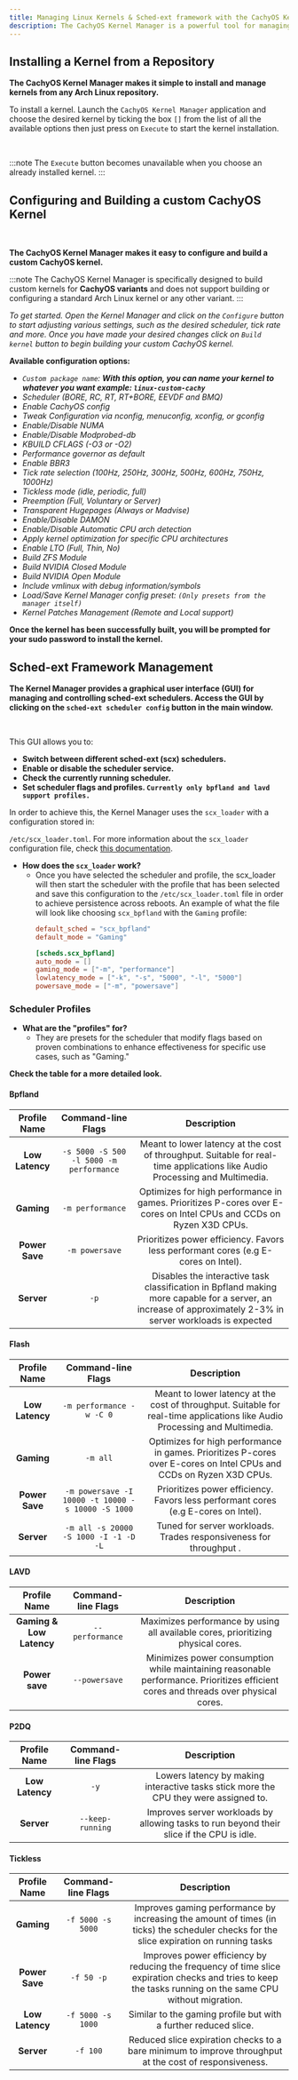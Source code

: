 ```yaml
---
title: Managing Linux Kernels & Sched-ext framework with the CachyOS Kernel Manager
description: The CachyOS Kernel Manager is a powerful tool for managing kernels, allowing users to easily install or build custom kernels with ease.
---
```



Installing a Kernel from a Repository
---------------------------------------

**The CachyOS Kernel Manager makes it simple to install and manage kernels from any Arch Linux repository.**

To install a kernel. Launch the `CachyOS Kernel Manager` application and choose the desired kernel by ticking the box `[]` from the list of all the available options then just press on `Execute` to start the kernel installation.

<br />
<ImageComponent imgsrc={import('~/assets/images/cachyos-km1.png')} />

:::note
The `Execute` button becomes unavailable when you choose an already installed kernel.
:::

Configuring and Building a custom CachyOS Kernel
---------------------------------

<br />
<ImageComponent imgsrc={import('~/assets/images/cachyos-km2.png')} />

**The CachyOS Kernel Manager makes it easy to configure and build a custom CachyOS kernel.**

:::note
The CachyOS Kernel Manager is specifically designed to build custom kernels for **CachyOS variants** and does not support building or configuring a standard Arch Linux kernel or any other variant.
:::

*To get started. Open the Kernel Manager and click on the `Configure` button to start adjusting various settings, such as the desired scheduler, tick rate and more. Once you have made your desired changes click on `Build kernel` button to begin building your custom CachyOS kernel.*

**Available configuration options:**

* *`Custom package name`: **With this option, you can name your kernel to whatever you want example: `linux-custom-cachy`***
* *Scheduler (BORE, RC, RT, RT+BORE, EEVDF and BMQ)*
* *Enable CachyOS config*
* *Tweak Configuration via nconfig, menuconfig, xconfig, or gconfig*
* *Enable/Disable NUMA*
* *Enable/Disable Modprobed-db*
* *KBUILD CFLAGS (-O3 or -O2)*
* *Performance governor as default*
* *Enable BBR3*
* *Tick rate selection (100Hz, 250Hz, 300Hz, 500Hz, 600Hz, 750Hz, 1000Hz)*
* *Tickless mode (idle, periodic, full)*
* *Preemption (Full, Voluntary or Server)*
* *Transparent Hugepages (Always or Madvise)*
* *Enable/Disable DAMON*
* *Enable/Disable Automatic CPU arch detection*
* *Apply kernel optimization for specific CPU architectures*
* *Enable LTO (Full, Thin, No)*
* *Build ZFS Module*
* *Build NVIDIA Closed Module*
* *Build NVIDIA Open Module*
* *Include vmlinux with debug information/symbols*
* *Load/Save Kernel Manager config preset: `(Only presets from the manager itself)`*
* *Kernel Patches Management (Remote and Local support)*

**Once the kernel has been successfully built, you will be prompted for your sudo password to install the kernel.**

## Sched-ext Framework Management

**The Kernel Manager provides a graphical user interface (GUI) for managing and controlling sched-ext schedulers. Access the GUI by clicking on the `sched-ext scheduler config` button in the main window.**

<br />
<ImageComponent imgsrc={import('~/assets/images/cachyos-km3.png')} />

This GUI allows you to:

- **Switch between different sched-ext (scx) schedulers.**
- **Enable or disable the scheduler service.**
- **Check the currently running scheduler.**
- **Set scheduler flags and profiles.  `Currently only bpfland and lavd support profiles.`**

In order to achieve this, the Kernel Manager uses the `scx_loader` with a configuration stored in:

`/etc/scx_loader.toml`.  For more information about the `scx_loader` configuration file, check [this documentation](https://github.com/sched-ext/scx/blob/main/rust/scx_loader/configuration.md).

- **How does the `scx_loader` work?**
    - Once you have selected the scheduler and profile, the scx_loader will then start the scheduler with the profile that has been selected and save this configuration to the `/etc/scx_loader.toml` file in order to achieve persistence across reboots. An example of what the file will look like choosing `scx_bpfland` with the `Gaming` profile:
        ```toml
        default_sched = "scx_bpfland"
        default_mode = "Gaming"

        [scheds.scx_bpfland]
        auto_mode = []
        gaming_mode = ["-m", "performance"]
        lowlatency_mode = ["-k", "-s", "5000", "-l", "5000"]
        powersave_mode = ["-m", "powersave"]
        ```

### Scheduler Profiles

- **What are the "profiles" for?**
  - They are presets for the scheduler that modify flags based on proven combinations to enhance effectiveness for specific use cases, such as "Gaming."

**Check the table for a more detailed look.**

#### Bpfland

|   Profile Name  	|  Command-line Flags  	|                                                         Description                                                         	|
|:---------------:	|:--------------------:	|:---------------------------------------------------------------------------------------------------------------------------:	|
| **Low Latency** 	| `-s 5000 -S 500 -l 5000 -m performance` 	| Meant to lower latency at the cost of throughput. Suitable for real-time applications like Audio Processing and Multimedia. 	|
| **Gaming**      	| `-m performance`  	| Optimizes for high performance in games. Prioritizes P-cores over E-cores on Intel CPUs and CCDs on Ryzen X3D CPUs.         	|
| **Power Save**  	| `-m powersave`       	| Prioritizes power efficiency. Favors less performant cores (e.g E-cores on Intel).                                          	|
| **Server**        | `-p`                | Disables the interactive task classification in Bpfland making more capable for a server, an increase of approximately 2-3% in server workloads is expected

#### Flash

   Profile Name     |  Command-line Flags   |                                                         Description                                                           |
|:---------------:  |:--------------------: |:---------------------------------------------------------------------------------------------------------------------------:  |
| **Low Latency**   | `-m performance -w -C 0`   | Meant to lower latency at the cost of throughput. Suitable for real-time applications like Audio Processing and Multimedia.   |
| **Gaming**        | `-m all`      | Optimizes for high performance in games. Prioritizes P-cores over E-cores on Intel CPUs and CCDs on Ryzen X3D CPUs.           |
| **Power Save**    | `-m powersave -I 10000 -t 10000 -s 10000 -S 1000`        | Prioritizes power efficiency. Favors less performant cores (e.g E-cores on Intel).                                            |
| **Server**        | `-m all -s 20000 -S 1000 -I -1 -D -L`                | Tuned for server workloads. Trades responsiveness for throughput .

#### LAVD

|       Profile Name       	| Command-line Flags 	|                                                             Description                                                            	|
|:------------------------:	|:------------------:	|:----------------------------------------------------------------------------------------------------------------------------------:	|
| **Gaming & Low Latency** 	|   `--performance`  	| Maximizes performance by using all available cores, prioritizing physical cores.                                                   	|
|      **Power save**      	|    `--powersave`   	| Minimizes power consumption while maintaining reasonable performance. Prioritizes efficient cores and threads over physical cores. 	|

#### P2DQ

|       Profile Name        | Command-line Flags    |                                                             Description                                                               |
|:------------------------: |:------------------:   |:----------------------------------------------------------------------------------------------------------------------------------:   |
| **Low Latency**  |   `-y`     | Lowers latency by making interactive tasks stick more the CPU they were assigned to.                                                     |
|      **Server**       |    `--keep-running`      | Improves server workloads by allowing tasks to run beyond their slice if the CPU is idle.    |

#### Tickless

|   Profile Name    |  Command-line Flags   |                                                         Description                                                           |
|:---------------:  |:--------------------: |:---------------------------------------------------------------------------------------------------------------------------:  |
| **Gaming**   | `-f 5000 -s 5000`   | Improves gaming performance by increasing the amount of times (in ticks) the scheduler checks for the slice expiration on running tasks    |
| **Power Save**        | `-f 50 -p`      | Improves power efficiency by reducing the frequency of time slice expiration checks and tries to keep the tasks running on the same CPU without migration.          |
| **Low Latency**    | `-f 5000 -s 1000`        | Similar to the gaming profile but with a further reduced slice.                                            |
| **Server**        | `-f 100`                | Reduced slice expiration checks to a bare minimum to improve throughput at the cost of responsiveness.